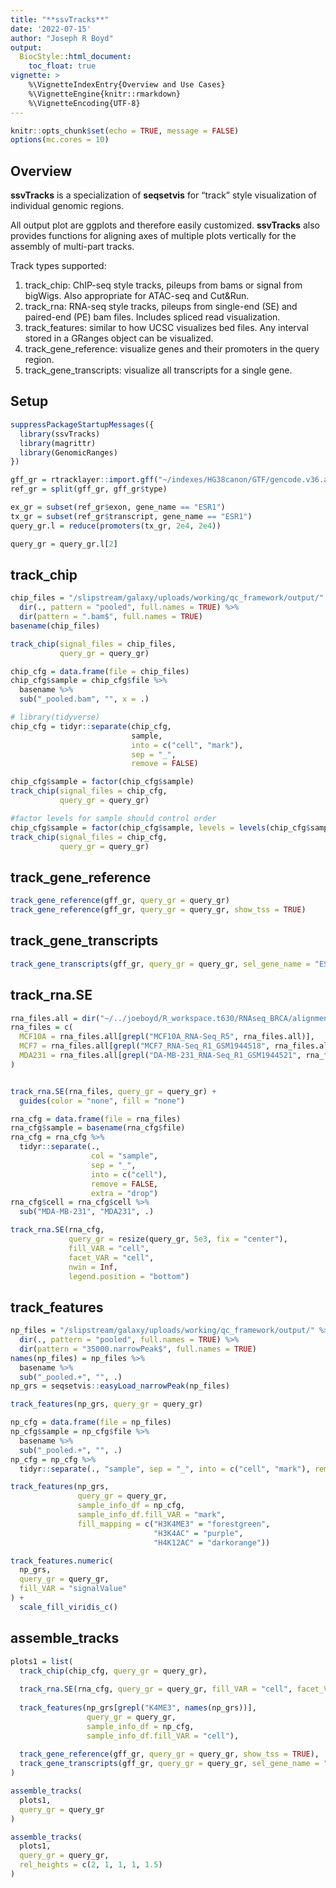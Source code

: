```yaml
---
title: "**ssvTracks**"
date: '2022-07-15'
author: "Joseph R Boyd"
output:
  BiocStyle::html_document:
    toc_float: true
vignette: >
    %\VignetteIndexEntry{Overview and Use Cases}
    %\VignetteEngine{knitr::rmarkdown}
    %\VignetteEncoding{UTF-8}
---
```


```r
knitr::opts_chunk$set(echo = TRUE, message = FALSE)
options(mc.cores = 10)
```

## Overview

**ssvTracks** is a specialization of **seqsetvis** for "track" style visualization of individual genomic regions.

All output plot are ggplots and therefore easily customized.  **ssvTracks** also provides functions for aligning axes of multiple plots vertically for the assembly of multi-part tracks.

Track types supported:

1) track_chip: ChIP-seq style tracks, pileups from bams or signal from bigWigs. Also appropriate for ATAC-seq and Cut&Run.
2) track_rna: RNA-seq style tracks, pileups from single-end (SE) and paired-end (PE) bam files.  Includes spliced read visualization.
3) track_features: similar to how UCSC visualizes bed files.  Any interval stored in a GRanges object can be visualized.
4) track_gene_reference: visualize genes and their promoters in the query region.
5) track_gene_transcripts: visualize all transcripts for a single gene.

## Setup

```r
suppressPackageStartupMessages({
  library(ssvTracks)
  library(magrittr) 
  library(GenomicRanges)
})
```

```r
gff_gr = rtracklayer::import.gff("~/indexes/HG38canon/GTF/gencode.v36.annotation.gtf")
ref_gr = split(gff_gr, gff_gr$type)

ex_gr = subset(ref_gr$exon, gene_name == "ESR1")
tx_gr = subset(ref_gr$transcript, gene_name == "ESR1")
query_gr.l = reduce(promoters(tx_gr, 2e4, 2e4))

query_gr = query_gr.l[2]
```

## track_chip

```r
chip_files = "/slipstream/galaxy/uploads/working/qc_framework/output/" %>%
  dir(., pattern = "pooled", full.names = TRUE) %>%
  dir(pattern = ".bam$", full.names = TRUE)
basename(chip_files)
```

```r
track_chip(signal_files = chip_files, 
           query_gr = query_gr)
```
```r
chip_cfg = data.frame(file = chip_files)
chip_cfg$sample = chip_cfg$file %>% 
  basename %>%
  sub("_pooled.bam", "", x = .)

# library(tidyverse)
chip_cfg = tidyr::separate(chip_cfg, 
                           sample, 
                           into = c("cell", "mark"), 
                           sep = "_", 
                           remove = FALSE)
```

```r
chip_cfg$sample = factor(chip_cfg$sample)
track_chip(signal_files = chip_cfg, 
           query_gr = query_gr)
```

```r
#factor levels for sample should control order
chip_cfg$sample = factor(chip_cfg$sample, levels = levels(chip_cfg$sample)[c(2, 3, 1, 5, 6, 4)])
track_chip(signal_files = chip_cfg, 
           query_gr = query_gr)

```

## track_gene_reference

```r
track_gene_reference(gff_gr, query_gr = query_gr)
track_gene_reference(gff_gr, query_gr = query_gr, show_tss = TRUE)
```

## track_gene_transcripts

```r
track_gene_transcripts(gff_gr, query_gr = query_gr, sel_gene_name = "ESR1")
```

## track_rna.SE

```r
rna_files.all = dir("~/../joeboyd/R_workspace.t630/RNAseq_BRCA/alignment/", pattern = "M.+bam$", full.names = TRUE)
rna_files = c(
  MCF10A = rna_files.all[grepl("MCF10A_RNA-Seq_R5", rna_files.all)],
  MCF7 = rna_files.all[grepl("MCF7_RNA-Seq_R1_GSM1944518", rna_files.all)],
  MDA231 = rna_files.all[grepl("DA-MB-231_RNA-Seq_R1_GSM1944521", rna_files.all)]
)


track_rna.SE(rna_files, query_gr = query_gr) +
  guides(color = "none", fill = "none")
```

```r
rna_cfg = data.frame(file = rna_files)
rna_cfg$sample = basename(rna_cfg$file)
rna_cfg = rna_cfg %>%
  tidyr::separate(., 
                  col = "sample", 
                  sep = "_", 
                  into = c("cell"), 
                  remove = FALSE, 
                  extra = "drop")
rna_cfg$cell = rna_cfg$cell %>% 
  sub("MDA-MB-231", "MDA231", .)
```

```r
track_rna.SE(rna_cfg, 
             query_gr = resize(query_gr, 5e3, fix = "center"), 
             fill_VAR = "cell", 
             facet_VAR = "cell",
             nwin = Inf,
             legend.position = "bottom")
```

## track_features

```r
np_files = "/slipstream/galaxy/uploads/working/qc_framework/output/" %>%
  dir(., pattern = "pooled", full.names = TRUE) %>%
  dir(pattern = "35000.narrowPeak$", full.names = TRUE)
names(np_files) = np_files %>% 
  basename %>%
  sub("_pooled.+", "", .)
np_grs = seqsetvis::easyLoad_narrowPeak(np_files)
```

```r
track_features(np_grs, query_gr = query_gr)
```

```r
np_cfg = data.frame(file = np_files)
np_cfg$sample = np_cfg$file %>% 
  basename %>%
  sub("_pooled.+", "", .)
np_cfg = np_cfg %>% 
  tidyr::separate(., "sample", sep = "_", into = c("cell", "mark"), remove = FALSE)
```

```r
track_features(np_grs, 
               query_gr = query_gr, 
               sample_info_df = np_cfg, 
               sample_info_df.fill_VAR = "mark",
               fill_mapping = c("H3K4ME3" = "forestgreen", 
                                "H3K4AC" = "purple", 
                                "H4K12AC" = "darkorange"))
```

```r
track_features.numeric(
  np_grs, 
  query_gr = query_gr, 
  fill_VAR = "signalValue"
) +
  scale_fill_viridis_c()
```

## assemble_tracks

```r
plots1 = list(
  track_chip(chip_cfg, query_gr = query_gr),
  
  track_rna.SE(rna_cfg, query_gr = query_gr, fill_VAR = "cell", facet_VAR = "cell"),
  
  track_features(np_grs[grepl("K4ME3", names(np_grs))], 
                 query_gr = query_gr, 
                 sample_info_df = np_cfg, 
                 sample_info_df.fill_VAR = "cell"),
  
  track_gene_reference(gff_gr, query_gr = query_gr, show_tss = TRUE),
  track_gene_transcripts(gff_gr, query_gr = query_gr, sel_gene_name = "ESR1")
)
```

```r
assemble_tracks(
  plots1,
  query_gr = query_gr
)
```

```r
assemble_tracks(
  plots1,
  query_gr = query_gr, 
  rel_heights = c(2, 1, 1, 1, 1.5)
)
```
